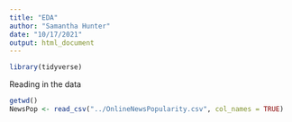 ```yaml
---
title: "EDA"
author: "Samantha Hunter"
date: "10/17/2021"
output: html_document
---
```

```r
library(tidyverse)
```


Reading in the data
```r
getwd()
NewsPop <- read_csv("../OnlineNewsPopularity.csv", col_names = TRUE)

```

